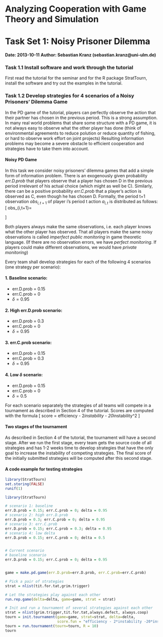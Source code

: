 Analyzing Cooperation with Game Theory and Simulation
========================================================================
Task Set 1: Noisy Prisoner Dilemma
========================================================================

**Date: 2013-10-11**
**Author: Sebastian Kranz (sebastian.kranz@uni-ulm.de)**

### Task 1.1 Install software and work through the tutorial

First read the tutorial for the seminar and for the R package StratTourn, install the software and try out the examples in the tutorial.

### Task 1.2 Develop strategies for 4 scenarios of a Noisy Prisoners' Dilemma Game

In the PD game of the tutorial, players can perfectly observe the action that their partner has chosen in the previous period. This is a strong assumption. In many real world problems that share some structure with a PD game, it is not always easy to observe what the other player has done (think of environmental agreements to reduce polution or reduce quantity of fishing, or hard to observe work effort on joint projects) Resulting information problems may become a severe obstacle to efficient cooperation and strategies have to take them into account.

#### Noisy PD Game

In this task we consider noisy prisoners' dilemma games that add a simple form of information problem. There is an exogenously given probability *err.D.prob* that players observe that a player has chosen D in the previous period irrelevant of his actual choice (which might as well be C). Similarly, there can be a positive probability *err.C.prob* that a player's action is observed as C, even though he has chosen D. Formally, the period t+1 observation $obs_{i,t+1}$ of player i's period t action $a_{i,t}$ is distributed as follows:
\[
obs_{i,t+1}=
\begin{cases}
  a_{i,t} & \mbox{with prob 1-err.D.prob-err.C.prob}\\
  D & \mbox{with prob err.D.prob}\\
  C & \mbox{with prob err.C.prob}
\end{cases}
\]

Both players always make the same observations, i.e. each player knows what the other player has observed. That all players make the same noisy observations is called *imperfect public monitoring* in game theoretic language. (If there are no observation errors, we have *perfect monitoring*. If players could make different observations, we would have *private monitoring*)

Every team shall develop strategies for each of the following 4 scenarios (one strategy per scenario):

#### 1. Baseline scenario:

  * err.D.prob = 0.15
  * err.C.prob = 0
  * $\delta=0.95$
  
#### 2. High err.D.prob scenario:

  * err.D.prob = 0.3
  * err.C.prob = 0
  * $\delta=0.95$

#### 3. err.C.prob scenario:

  * err.D.prob = 0.15
  * err.C.prob = 0.3
  * $\delta=0.95$

#### 4. Low $\delta$ scenario:

  * err.D.prob = 0.15
  * err.C.prob = 0
  * $\delta=0.5$


For each scenario separately the strategies of all teams will compete in a tournament as described in Section 4 of the tutorial. Scores are computed with the formula
\[
    score = efficiency - 2*instability - 20*instability^2
\]


#### Two stages of the tournament  
As described in Section 4 of the tutorial, the tournament will have a second stage. After we run the first stage, every team gets the source code of all strategies and has 1-2 weeks time to develop strategies that have the only goal to increase the instability of competing strategies. The final score of the initially submitted strategies will be computed after this second stage.

#### A code example for testing strategies
```r
library(StratTourn)
set.storing(FALSE)
runif(1)
```

```r
library(StratTourn)

# scenario 1: baseline
err.D.prob = 0.15; err.C.prob = 0; delta = 0.95
# scenario 2: high err.D.prob
err.D.prob = 0.3; err.C.prob = 0; delta = 0.95
# scenario 3: err.C.prob 
err.D.prob = 0.15; err.C.prob = 0.3; delta = 0.95
# scenario 4: low delta
err.D.prob = 0.15; err.C.prob = 0; delta = 0.5


# Current scenario
# baseline scenario
err.D.prob = 0.15; err.C.prob = 0; delta = 0.95


game = make.pd.game(err.D.prob=err.D.prob, err.C.prob=err.C.prob)

# Pick a pair of strategies 
strat = nlist(tit.for.tat,grim.trigger)

# Let the strategies play against each other
run.rep.game(delta=delta, game=game, strat = strat)

# Init and run a tournament of several strategies against each other  
strat = nlist(grim.trigger,tit.for.tat,always.defect, always.coop)
tourn = init.tournament(game=game, strat=strat, delta=delta,
                        score.fun = "efficiency - 2*instability -20*instability^2")
tourn = run.tournament(tourn=tourn, R = 10)
tourn

```
